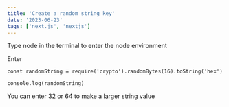 ---
title: 'Create a random string key'
date: '2023-06-23'
tags: ['next.js', 'nextjs']
---

Type node in the terminal to enter the node environment

Enter

```
const randomString = require('crypto').randomBytes(16).toString('hex')

console.log(randomString)
```

You can enter 32 or 64 to make a larger string value
